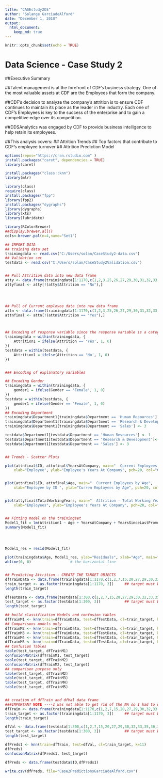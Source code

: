 ```yaml
---
title: "CASEstudy2DS"
author: "Solange GarciadeAlford"
date: "December 1, 2018"
output: 
  html_document:
    keep_md: true
---
```


```r
knitr::opts_chunk$set(echo = TRUE)
```

# Data Science - Case Study 2

##Executive Summary

##Talent management is at the forefront of CDF’s business strategy.  One of the most valuable assets at CDF are the Employees that form the company.  

##CDF’s decision to analyze the company’s attrition is to ensure CDF continues to maintain its place as the leader in the industry.  Each one of CDF’s Employees is key to the success of the enterprise and to gain a competitive edge over its competition.

##DDSAnalytics was engaged by CDF to provide business intelligence to help retain its employees.  

##This analysis covers:
##   Attrition Trends
##   Top factors that contribute to CDF’s employee turnover
##   Attrition Prediction Model


```r


options(repos="https://cran.rstudio.com" )
install.packages("caret", dependencies = TRUE)
library(caret)

install.packages("class::knn")
library(mlr)

library(class)
require(class)
install.packages("fpp")
library(fpp2)
install.packages("dygraphs")
library(dygraphs)
library(xts)
library(lubridate)

library(RColorBrewer)
##display.brewer.all()
cols<-brewer.pal(n=4,name="Set1")

## IMPORT DATA
## training data set 
trainingdata <- read.csv("C:/Users/solan/CaseStudy2-data.csv")
## Validation set 
testdata <- read.csv("C:/Users/solan/CaseStudy2Validation.csv")


## Pull Attrition data into new data frame
atty <- data.frame(trainingdata[1:1170,c(1,2,3,25,26,27,29,30,31,32,33,34,35,36)])
attyfinal <- atty[!(atty$Attrition == "No"),]




## Pull of Current employee data into new data frame
attn <- data.frame(trainingdata[1:1170,c(1,2,3,25,26,27,29,30,31,32,33,34,35,36)])
attnfinal <- attn[!(attn$Attrition == "Yes"),]



## Encoding of response variable since the response variable is a categorical variable
trainingdata = within(trainingdata, {
    Attrition1 = ifelse(Attrition == 'Yes', 1, 0)   
})
testdata = within(testdata, {
    Attrition1 = ifelse(Attrition == 'No', 1, 0)
})


### Encoding of explanatory variables

## Encoding Gender
trainingdata = within(trainingdata, {
    gender1 = ifelse(Gender == 'Female', 1, 0)   
})
testdata = within(testdata, {
    gender1 = ifelse(Gender == 'Female', 1, 0)
})
## Encoding Department
trainingdata$Department1[trainingdata$Department == 'Human Resources'] <- 1
trainingdata$Department1[trainingdata$Department == 'Research & Development']<- 2
trainingdata$Department1[trainingdata$Department == 'Sales'] <- 3

testdata$Department1[testdata$Department == 'Human Resources'] <- 1
testdata$Department1[testdata$Department == 'Research & Development']<- 2
testdata$Department1[testdata$Department == 'Sales'] <- 3


## Trends - Scatter Plots

plot(attnfinal$ID, attnfinal$YearsAtCompany, main="  Current Employees - Years at the Company", 
  	xlab="Employee", ylab="Employee's Years At Company", pch=20, col="Green")


plot(attnfinal$ID, attnfinal$Age, main="  Current Employees by Age", 
  	xlab="Employee by ID ", ylab="Curren Employees by Age", pch=20, col="orange")


plot(attyfinal$TotalWorkingYears, main="  Attrition - Total Working Years", 
  	xlab="Employees", ylab="Employee's Years At Company", pch=20, col="blue")


## Fitting model on the trainingset
Model1_fit = lm(Attrition1 ~ Age + YearsAtCompany + YearsSinceLastPromotion + MonthlyIncome + Department1, data=trainingdata)
summary(Model1_fit)




Model1_res = resid(Model1_fit)

plot(trainingdata$Age, Model1_res, ylab="Residuals", xlab="Age", main="Age Residuals Plot", col="blue") 
abline(0, 0)                  # the horizontal line


## Predicting Attrition - CREATE THE TARGET OBJECTS
dfTrainData <- data.frame(trainingdata[1:1170,c(1,2,7,15,20,27,29,30,32,33,35,36,39,38)])
train_target <- as.factor(trainingdata[1:1170, 3])     ## target must be saved as a factor for knn function
length(train_target)

dfTestData <- data.frame(testdata[1:300,c(1,2,7,15,20,27,29,30,32,33,35,36,39,38)])
test_target <- as.factor(testdata[1:300, 3])           ## target must be saved as a factor for knn function
length(test_target)

## build classification Models and confusion tables
dfTrainM1 <- knn(train=dfTrainData, test=dfTestData, cl=train_target, k=11)
## Comparisons models only
dfTrainM2 <- knn(train=dfTrainData, test=dfTestData, cl=train_target, k=5)
dfTrainM3 <- knn(train=dfTrainData, test=dfTestData, cl=train_target, k=8)
dfTrainM4 <- knn(train=dfTrainData, test=dfTestData, cl=train_target, k=9)
dfTrainM5 <- knn(train=dfTrainData, test=dfTestData, cl=train_target, k=10)
## Confusion Tables
table(test_target, dfTrainM1)
confusionMatrix(dfTrainM1, test_target)
table(test_target, dfTrainM2)
confusionMatrix(dfTrainM2, test_target)
## comparison purpose only
table(test_target, dfTrainM2)
table(test_target, dfTrainM3)
table(test_target, dfTrainM4)
table(test_target, dfTrainM5)


## creation of dfTrain and dfVal data frame
###IMPORTANT NOTE ----I was not able to get rid of the NA so I had to use a reduced file####
dfTrain <- data.frame(trainingdata[1:1170,c(1,2,7,15,20,27,29,30,32,33,35,36,39,38)])
train_target <- as.factor(trainingdata[1:1170, 3])     ## target must be saved as a factor for knn function
length(train_target)

dfVal <- data.frame(testdata[1:300,c(1,2,7,15,20,27,29,30,32,33,35,36,39,38)])
test_target <- as.factor(testdata[1:300, 3])           ## target must be saved as a factor for knn function
length(test_target)

dfPreds1 <- knn(train=dfTrain, test=dfVal, cl=train_target, k=11)
dfPreds1
confusionMatrix(dfPreds1, test_target)

dfPreds <- data.frame(testdata$ID,dfPreds1)

write.csv(dfPreds, file="Case2PredictionsGarciadeAlford.csv")




```




